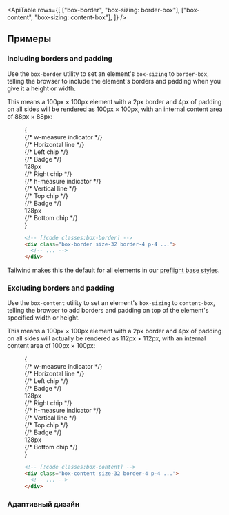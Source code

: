 

<ApiTable
  rows={[
    ["box-border", "box-sizing: border-box"],
    ["box-content", "box-sizing: content-box"],
  ]}
/>

## Примеры

### Including borders and padding

Use the `box-border` utility to set an element's `box-sizing` to `border-box`, telling the browser to include the element's borders and padding when you give it a height or width.

This means a 100px &times; 100px element with a 2px border and 4px of padding on all sides will be rendered as 100px &times; 100px, with an internal content area of 88px &times; 88px:

<Figure>

<Example padding={false}>
  {
    <div className="relative grid w-full grid-cols-[1fr_8rem_1fr] grid-rows-[1fr_3fr_1fr] gap-px bg-gray-700/10 font-mono text-sm leading-6 font-bold dark:bg-gray-700">
      <div className="col-start-1 row-start-1 bg-white dark:bg-gray-900"></div>
      <div className="relative col-start-2 row-start-1 bg-white dark:bg-gray-900">
        {/* w-measure indicator */}
        <div className="absolute right-0 bottom-2 left-0 flex">
          {/* Horizontal line */}
          <div className="absolute top-1/2 right-0 left-0 h-px -translate-y-px bg-sky-400"></div>
          {/* Left chip */}
          <div className="w-full">
            <div className="absolute top-1/2 left-0 h-2 w-px -translate-x-px -translate-y-1 rounded-full bg-sky-400"></div>
          </div>
          {/* Badge */}
          <div className="relative flex w-full flex-auto items-center justify-center bg-white px-1.5 font-mono text-xs leading-none font-bold text-sky-600 dark:bg-gray-900 dark:text-sky-400">
            128px
          </div>
          {/* Right chip */}
          <div className="w-full">
            <div className="absolute top-1/2 right-0 h-2 w-px -translate-y-1 translate-x-px rounded-full bg-sky-400"></div>
          </div>
        </div>
      </div>
      <div className="col-start-3 row-start-1 bg-white dark:bg-gray-900"></div>
      <div className="relative col-start-1 row-start-2 bg-white dark:bg-gray-900">
        {/* h-measure indicator */}
        <div className="absolute top-0 right-2 bottom-0 flex w-3">
          {/* Vertical line */}
          <div className="absolute top-0 bottom-0 left-1/2 w-px -translate-x-[0.5px] bg-sky-400"></div>
          {/* Top chip */}
          <div className="w-full">
            <div className="absolute top-0 left-1/2 h-px w-2 -translate-x-1 -translate-y-px rounded-full bg-sky-400"></div>
          </div>
          {/* Badge */}
          <div className="relative flex h-3 flex-auto -translate-x-[1.15rem] translate-y-14 -rotate-90 items-center justify-center bg-white px-1.5 font-mono text-xs leading-none font-bold text-sky-600 dark:bg-gray-900 dark:text-sky-400">
            128px
          </div>
          {/* Bottom chip */}
          <div className="w-full">
            <div className="absolute bottom-0 left-1/2 h-px w-2 -translate-x-1 translate-y-px rounded-full bg-sky-400"></div>
          </div>
        </div>
      </div>
      <div className="col-start-2 row-start-2 size-32 bg-white ring-1 ring-sky-300 dark:bg-gray-900 dark:ring-sky-400">
        <div className="relative box-border size-32 p-5 ring ring-sky-300 ring-inset">
          <div className="relative z-1 h-full w-full bg-sky-500 ring-1 ring-sky-500"></div>
          <div className="absolute inset-0">
            <Stripes className="h-full" />
          </div>
        </div>
      </div>
      <div className="col-start-3 row-start-2 bg-white dark:bg-gray-900"></div>
      <div className="col-start-1 row-start-3 bg-white dark:bg-gray-900"></div>
      <div className="col-start-2 row-start-3 bg-white dark:bg-gray-900"></div>
      <div className="col-start-3 row-start-3 bg-white dark:bg-gray-900"></div>
    </div>
  }
</Example>

```html
<!-- [!code classes:box-border] -->
<div class="box-border size-32 border-4 p-4 ...">
  <!-- ... -->
</div>
```

</Figure>

Tailwind makes this the default for all elements in our [preflight base styles](/docs/preflight).

### Excluding borders and padding

Use the `box-content` utility to set an element's `box-sizing` to `content-box`, telling the browser to add borders and padding on top of the element's specified width or height.

This means a 100px &times; 100px element with a 2px border and 4px of padding on all sides will actually be rendered as 112px &times; 112px, with an internal content area of 100px &times; 100px:

<Figure>

<Example padding={false}>
  {
    <div className="relative grid grid-cols-[1fr_8rem_1fr] grid-rows-[1fr_2fr_1fr] gap-px bg-gray-700/10 font-mono text-sm leading-6 font-bold dark:bg-gray-700">
      <div className="col-start-1 row-start-1 bg-white dark:bg-gray-900"></div>
      <div className="relative col-start-2 row-start-1 bg-white dark:bg-gray-900">
        {/* w-measure indicator */}
        <div className="absolute right-0 bottom-2 left-0 flex -translate-y-5">
          {/* Horizontal line */}
          <div className="absolute top-1/2 right-0 left-0 h-px -translate-y-px bg-blue-400"></div>
          {/* Left chip */}
          <div className="w-full">
            <div className="absolute top-1/2 left-0 h-2 w-px -translate-x-px -translate-y-1 rounded-full bg-blue-400"></div>
          </div>
          {/* Badge */}
          <div className="relative flex w-full flex-auto items-center justify-center bg-white px-1.5 font-mono text-xs leading-none font-bold text-blue-600 dark:bg-gray-900 dark:text-blue-400">
            128px
          </div>
          {/* Right chip */}
          <div className="w-full">
            <div className="absolute top-1/2 right-0 h-2 w-px -translate-y-1 translate-x-px rounded-full bg-blue-400"></div>
          </div>
        </div>
      </div>
      <div className="col-start-3 row-start-1 bg-white dark:bg-gray-900"></div>
      <div className="relative col-start-1 row-start-2 bg-white dark:bg-gray-900">
        {/* h-measure indicator */}
        <div className="absolute top-0 right-2 bottom-0 flex w-3 -translate-x-5">
          {/* Vertical line */}
          <div className="absolute top-0 bottom-0 left-1/2 w-px -translate-x-[0.5px] bg-blue-400"></div>
          {/* Top chip */}
          <div className="w-full">
            <div className="absolute top-0 left-1/2 h-px w-2 -translate-x-1 -translate-y-px rounded-full bg-blue-400"></div>
          </div>
          {/* Badge */}
          <div className="relative flex h-3 flex-auto -translate-x-[1.15rem] translate-y-14 -rotate-90 items-center justify-center bg-white px-1.5 font-mono text-xs leading-none font-bold text-blue-600 dark:bg-gray-900 dark:text-blue-400">
            128px
          </div>
          {/* Bottom chip */}
          <div className="w-full">
            <div className="absolute bottom-0 left-1/2 h-px w-2 -translate-x-1 translate-y-px rounded-full bg-blue-400"></div>
          </div>
        </div>
      </div>
      <div className="col-start-2 row-start-2 size-32 bg-white">
        <div className="relative box-content size-32 -translate-x-5 -translate-y-5 p-5 ring-4 ring-blue-300 ring-inset dark:ring-blue-500">
          <div className="h-full w-full bg-blue-500 ring-1 ring-blue-500"></div>
          <div className="absolute inset-1 z-10">
            <Stripes className="h-full" />
          </div>
        </div>
      </div>
      <div className="col-start-3 row-start-2 bg-white dark:bg-gray-900"></div>
      <div className="col-start-1 row-start-3 bg-white dark:bg-gray-900"></div>
      <div className="col-start-2 row-start-3 bg-white dark:bg-gray-900"></div>
      <div className="col-start-3 row-start-3 bg-white dark:bg-gray-900"></div>
    </div>
  }
</Example>

```html
<!-- [!code classes:box-content] -->
<div class="box-content size-32 border-4 p-4 ...">
  <!-- ... -->
</div>
```

</Figure>

### Адаптивный дизайн

<ResponsiveDesign property="box-sizing" defaultClass="box-content" featuredClass="box-border" />
